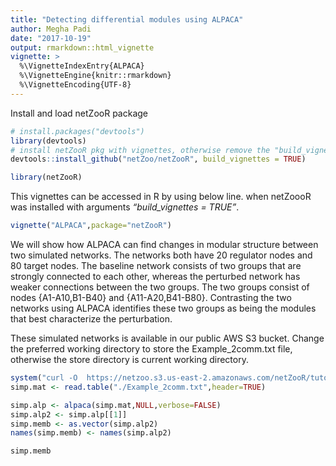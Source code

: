 ```yaml
---
title: "Detecting differential modules using ALPACA"
author: Megha Padi
date: "2017-10-19"
output: rmarkdown::html_vignette
vignette: >
  %\VignetteIndexEntry{ALPACA}
  %\VignetteEngine{knitr::rmarkdown}
  %\VignetteEncoding{UTF-8}
---
```


Install and load netZooR package
```r
# install.packages("devtools") 
library(devtools)
# install netZooR pkg with vignettes, otherwise remove the "build_vignettes = TRUE" argument.
devtools::install_github("netZoo/netZooR", build_vignettes = TRUE)
```

```r
library(netZooR)
```

This vignettes can be accessed in R by using below line. when netZoooR was installed with arguments *"build_vignettes = TRUE"*.
```r
vignette("ALPACA",package="netZooR")
```

\section{A simple example with two node groups}
We will show how ALPACA can find changes in modular structure between two simulated networks. The networks both have 20 regulator nodes and 80 target nodes. The baseline network consists of two groups that are strongly connected to each other, whereas the perturbed network has weaker connections between the two groups. The two groups consist of nodes {A1-A10,B1-B40} and {A11-A20,B41-B80}. Contrasting the two networks using ALPACA identifies these two groups as being the modules that best characterize the perturbation.

These simulated networks is available in our public AWS S3 bucket. Change the preferred working directory to store the Example_2comm.txt file, otherwise the store directory is current working directory.
```r
system("curl -O  https://netzoo.s3.us-east-2.amazonaws.com/netZooR/tutorial_datasets/Example_2comm.txt")
simp.mat <- read.table("./Example_2comm.txt",header=TRUE) 
```


```r
simp.alp <- alpaca(simp.mat,NULL,verbose=FALSE)
simp.alp2 <- simp.alp[[1]]
simp.memb <- as.vector(simp.alp2)
names(simp.memb) <- names(simp.alp2)

simp.memb


```